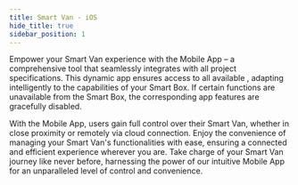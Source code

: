 ```yaml
---
title: Smart Van - iOS
hide_title: true
sidebar_position: 1
---
```


<!--
 FROM   @site/src/components/templates/PageSoftware
 VER    1.0.3
-->





<SoftwareTitle
  name={software_name}
  status={software_status} />

<SoftwareHeader
  name={software_name}
  code={software_code}
  category={software_category}
  language={software_language}
  current_status={software_status}
  current_version={software_version}
  url_logo="/img/software/sv_mobile_app_ios/sv_mobile_app_ios_logo_200.png" >


Empower your Smart Van experience with the Mobile App – a comprehensive tool
that seamlessly integrates with all project specifications. This dynamic app
ensures access to all available <MapFeatures />, adapting intelligently to the
capabilities of your Smart Box. If certain functions are unavailable from the
Smart Box, the corresponding app features are gracefully disabled.

With the Mobile App, users gain full control over their Smart Van, whether in
close proximity or remotely via cloud connection. Enjoy the convenience of
managing your Smart Van's functionalities with ease, ensuring a connected and
efficient experience wherever you are. Take charge of your Smart Van journey
like never before, harnessing the power of our intuitive Mobile App for an
unparalleled level of control and convenience.

</SoftwareHeader>
